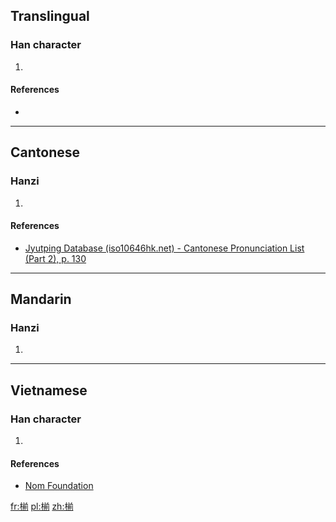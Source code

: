 ==Translingual==

===Han character===
{{Han char|rn=75|rad=木|as=09|sn=13|four=|canj=DTBN|ids=⿰木前}}

# {{defn|Han|sort=木09}}

====References====
* {{Han ref|kx=0538.060|dkj=15088|dj=0925.190|hdz=21255.040|uh=693E|ud=26942}}

----

==Cantonese==

===Hanzi===
{{yue-hanzi|jyut=[[zin1]]|y=jin1}}

# {{defn|lang=yue|sort=木09}}

====References====
* [http://www.iso10646hk.net/jp/document/download.jsp Jyutping Database (iso10646hk.net) - Cantonese Pronunciation List (Part 2), p. 130]

----

==Mandarin==

===Hanzi===
{{cmn-hanzi|pin=[[jiān]] ([[jian1]]), [[zhàn]] ([[zhan4]])|wg=chien<sup>1</sup>, chan<sup>4</sup>}}

# {{defn|lang=cmn|sort=木09}}

----

==Vietnamese==

===Han character===
{{vi-readings|rs=木09|hanviet=tiên}}

# {{defn|lang=vi|sort=木09}}

====References====
* [http://nomfoundation.org/common/nom_details.php?codepoint=693e Nom Foundation]

[[fr:椾]]
[[pl:椾]]
[[zh:椾]]